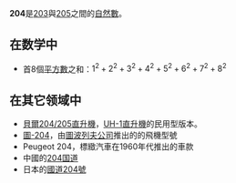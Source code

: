 {{Unreferenced|time=2020-10-07T05:09:16+00:00}}
{{noteTA|G1=Math}}
{{整数
| 小写 = 二百零四（二百四）
| 质因数分解 = <math>2^2 \times 3 \times 17</math>
| 罗马数字 = CCIV
}}
'''204'''是[[203|203]]與[[205|205]]之間的[[自然數|自然數]]。
{{數小作品}}

== 在数学中 ==
{{數字性質|use math=yes}}
*首8個[[平方數|平方數]]之和：<math>1^2+2^2+3^2+4^2+5^2+6^2+7^2+8^2</math>

== 在其它领域中 ==
*[[貝爾204/205直升機|貝爾204/205直升機]]，[[UH-1直升機|UH-1直升機]]的民用型版本。
*[[圖-204|圖-204]]，由{{RUS}}[[圖波列夫公司|圖波列夫公司]]推出的的飛機型號
*Peugeot 204，標緻汽車在1960年代推出的車款
*中國的[[204国道|204国道]]
*日本的[[國道204號|國道204號]]